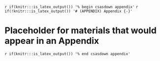 <!-- The following code should appear at the beginning of the first appendix.
(if you have one)
After that, all subsequent sections will be turned into appendices. -->

`r if(knitr:::is_latex_output()) '% begin csasdown appendix'`
`r if(!knitr:::is_latex_output()) '# (APPENDIX) Appendix {-}'`

\clearpage

# Placeholder for materials that would appear in an Appendix {#app:first-appendix}


<!-- At the end of your appendices add: -->
`r if(knitr:::is_latex_output()) '% end csasdown appendix'`
